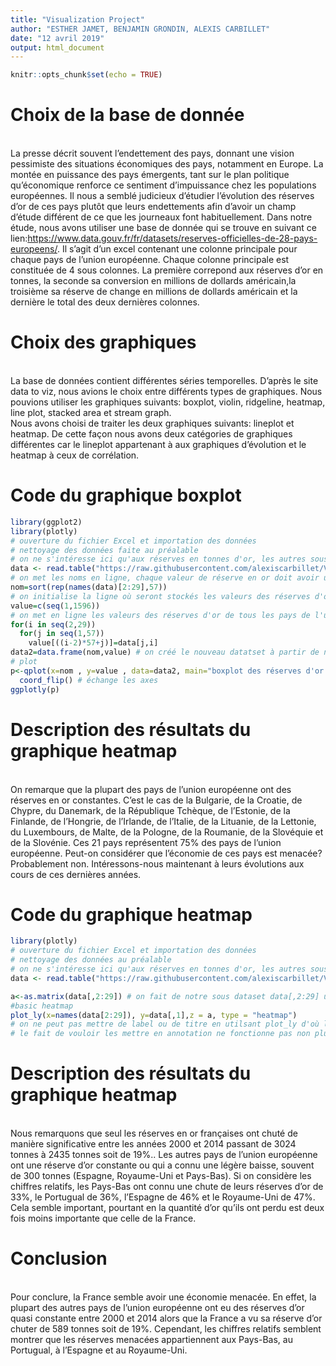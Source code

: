 ```yaml
---
title: "Visualization Project"
author: "ESTHER JAMET, BENJAMIN GRONDIN, ALEXIS CARBILLET"
date: "12 avril 2019"
output: html_document
---
```


```r
knitr::opts_chunk$set(echo = TRUE)
```

# Choix de la base de donnée
<br>
La presse décrit souvent l'endettement des pays, donnant une vision pessimiste des situations économiques des pays, notamment en Europe. La montée en puissance des pays émergents, tant sur le plan politique qu'économique renforce ce sentiment d'impuissance chez les populations européennes. Il nous a semblé judicieux d'étudier l'évolution des réserves d'or de ces pays plutôt que leurs endettements afin d'avoir un champ d'étude différent de ce que les journeaux font habituellement.
Dans notre étude, nous avons utiliser une base de donnée qui se trouve en suivant ce lien:<https://www.data.gouv.fr/fr/datasets/reserves-officielles-de-28-pays-europeens/>. Il s'agit d'un excel contenant une colonne principale pour chaque pays de l'union européenne. Chaque colonne principale est constituée de 4 sous colonnes. La première correpond aux réserves d'or en tonnes, la seconde sa conversion en millions de dollards américain,la troisième sa réserve de change en millions de dollards américain et la dernière le total des deux dernières colonnes.
<br>

# Choix des graphiques
<br>
La base de données contient différentes séries temporelles. D'après le site data to viz, nous avions le choix entre différents types de graphiques. Nous pouvions utiliser les graphiques suivants: boxplot, violin, ridgeline, heatmap, line plot, stacked area et stream graph.
<br>
Nous avons choisi de traiter les deux graphiques suivants: lineplot et heatmap. De cette façon nous avons deux catégories de graphiques différentes car le lineplot appartenant à aux graphiques d'évolution et le heatmap à ceux de corrélation.
<br>

# Code du graphique boxplot
```r

library(ggplot2)
library(plotly)
# ouverture du fichier Excel et importation des données
# nettoyage des données faite au préalable
# on ne s'intéresse ici qu'aux réserves en tonnes d'or, les autres sous-colonnes ont été supprimées
data <- read.table("https://raw.githubusercontent.com/alexiscarbillet/Visualization-Project/master/european-reserves-by-country-simplify.csv", header=TRUE, sep=";")
# on met les noms en ligne, chaque valeur de réserve en or doit avoir un nom associé qui est celui de son pays
nom=sort(rep(names(data)[2:29],57)) 
# on initialise la ligne où seront stockés les valeurs des réserves d'or de tous les pays de l'union européenne
value=c(seq(1,1596))
# on met en ligne les valeurs des réserves d'or de tous les pays de l'union européenne
for(i in seq(2,29))
  for(j in seq(1,57))
    value[((i-2)*57+j)]=data[j,i]
data2=data.frame(nom,value) # on créé le nouveau datatset à partir de nom et value
# plot
p<-qplot(x=nom , y=value , data=data2, main="boxplot des réserves d'or en tonnes selon les pays de l'UE", xlab="Nom du pays", ylab="quantité d'or en tonnes",geom=c("boxplot","jitter"))+
  coord_flip() # échange les axes
ggplotly(p)
```

# Description des résultats du graphique heatmap
<br>
On remarque que la plupart des pays de l'union européenne ont des réserves en or constantes. C'est le cas de la Bulgarie, de la Croatie, de Chypre, du Danemark, de la République Tchèque, de l'Estonie, de la Finlande, de l'Hongrie, de l'Irlande, de l'Italie, de la Lituanie, de la Lettonie, du Luxembours, de Malte, de la Pologne, de la Roumanie, de la Slovéquie et de la Slovénie.
Ces 21 pays représentent 75% des pays de l'union européenne. Peut-on considérer que l'économie de ces pays est menacée? Probablement non. Intéressons-nous maintenant à leurs évolutions aux cours de ces dernières années.
<br>

# Code du graphique heatmap
```r
library(plotly)
# ouverture du fichier Excel et importation des données
# nettoyage des données au préalable
# on ne s'intéresse ici qu'aux réserves en tonnes d'or, les autres sous-colonnes ont été supprimé
data <- read.table("https://raw.githubusercontent.com/alexiscarbillet/Visualization-Project/master/european-reserves-by-country-simplify.csv", header=TRUE, sep=";")

a<-as.matrix(data[,2:29]) # on fait de notre sous dataset data[,2:29] une matrice, la première colonne sera utilisée pour l'axe des ordonnées
#basic heatmap
plot_ly(x=names(data[2:29]), y=data[,1],z = a, type = "heatmap")
# on ne peut pas mettre de label ou de titre en utilsant plot_ly d'où le fait qu'il n'y en ait pas
# le fait de vouloir les mettre en annotation ne fonctionne pas non plus (ils ne sont pas aux endroits souhaités)
```

# Description des résultats du graphique heatmap
<br>
Nous remarquons que seul les réserves en or françaises ont chuté de manière significative entre les années 2000 et 2014 passant de 3024 tonnes à 2435 tonnes soit de 19%.. Les autres pays de l'union européenne ont une réserve d'or constante ou qui a connu une légère baisse, souvent de 300 tonnes (Espagne, Royaume-Uni et Pays-Bas). 
Si on considère les chiffres relatifs, les Pays-Bas ont connu une chute de leurs réserves d'or de 33%, le Portugual de 36%, l'Espagne de 46% et le Royaume-Uni de 47%. Cela semble important, pourtant en la quantité d'or qu'ils ont perdu est deux fois moins importante que celle de la France. 
<br>

# Conclusion
<br>
Pour conclure, la France semble avoir une économie menacée. En effet, la plupart des autres pays de l'union européenne ont eu des réserves d'or quasi constante entre 2000 et 2014 alors que la France a vu sa réserve d'or chuter de 589 tonnes soit de 19%. Cependant, les chiffres relatifs semblent montrer que les réserves menacées appartiennent aux Pays-Bas, au Portugual, à l'Espagne et au Royaume-Uni.
<br>